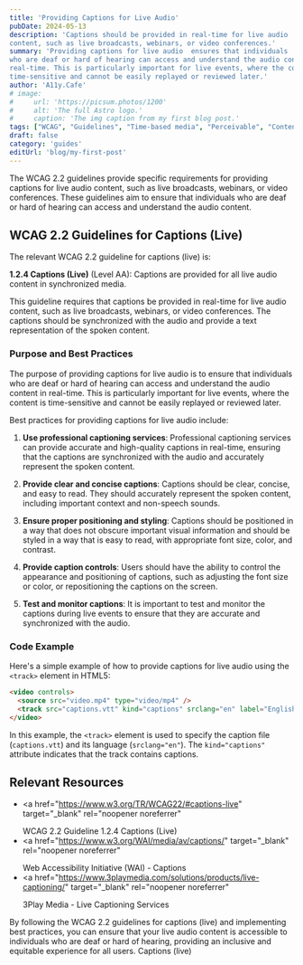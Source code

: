```yaml
---
title: 'Providing Captions for Live Audio'
pubDate: 2024-05-13
description: 'Captions should be provided in real-time for live audio
content, such as live broadcasts, webinars, or video conferences.'
summary: 'Providing captions for live audio  ensures that individuals
who are deaf or hard of hearing can access and understand the audio content in
real-time. This is particularly important for live events, where the content is
time-sensitive and cannot be easily replayed or reviewed later.'
author: 'A11y.Cafe'
# image:
#     url: 'https://picsum.photos/1200'
#     alt: 'The full Astro logo.'
#     caption: 'The img caption from my first blog post.'
tags: ["WCAG", "Guidelines", "Time-based media", "Perceivable", "Content"]
draft: false
category: 'guides'
editUrl: 'blog/my-first-post'
---
```


The WCAG 2.2 guidelines provide specific requirements for providing captions for
live audio content, such as live broadcasts, webinars, or video conferences.
These guidelines aim to ensure that individuals who are deaf or hard of hearing
can access and understand the audio content.

## WCAG 2.2 Guidelines for Captions (Live)

The relevant WCAG 2.2 guideline for captions (live) is:

**1.2.4 Captions (Live)** (Level AA): Captions are provided for all live audio
content in synchronized media.

This guideline requires that captions be provided in real-time for live audio
content, such as live broadcasts, webinars, or video conferences. The captions
should be synchronized with the audio and provide a text representation of the
spoken content.

### Purpose and Best Practices

The purpose of providing captions for live audio is to ensure that individuals
who are deaf or hard of hearing can access and understand the audio content in
real-time. This is particularly important for live events, where the content is
time-sensitive and cannot be easily replayed or reviewed later.

Best practices for providing captions for live audio include:

1. **Use professional captioning services**: Professional captioning services
   can provide accurate and high-quality captions in real-time, ensuring that
   the captions are synchronized with the audio and accurately represent the
   spoken content.

2. **Provide clear and concise captions**: Captions should be clear, concise,
   and easy to read. They should accurately represent the spoken content,
   including important context and non-speech sounds.

3. **Ensure proper positioning and styling**: Captions should be positioned in a
   way that does not obscure important visual information and should be styled
   in a way that is easy to read, with appropriate font size, color, and
   contrast.

4. **Provide caption controls**: Users should have the ability to control the
   appearance and positioning of captions, such as adjusting the font size or
   color, or repositioning the captions on the screen.

5. **Test and monitor captions**: It is important to test and monitor the
   captions during live events to ensure that they are accurate and synchronized
   with the audio.

### Code Example

Here's a simple example of how to provide captions for live audio using the
`<track>` element in HTML5:

```html
<video controls>
  <source src="video.mp4" type="video/mp4" />
  <track src="captions.vtt" kind="captions" srclang="en" label="English" />
</video>
```

In this example, the `<track>` element is used to specify the caption file
(`captions.vtt`) and its language (`srclang="en"`). The `kind="captions"`
attribute indicates that the track contains captions.

## Relevant Resources

- <a
    href="https://www.w3.org/TR/WCAG22/#captions-live"
    target="_blank"
    rel="noopener noreferrer"
  >
    WCAG 2.2 Guideline 1.2.4 Captions (Live)
  </a>
- <a
    href="https://www.w3.org/WAI/media/av/captions/"
    target="_blank"
    rel="noopener noreferrer"
  >
    Web Accessibility Initiative (WAI) - Captions
  </a>
- <a
    href="https://www.3playmedia.com/solutions/products/live-captioning/"
    target="_blank"
    rel="noopener noreferrer"
  >
    3Play Media - Live Captioning Services
  </a>

By following the WCAG 2.2 guidelines for captions (live) and implementing best
practices, you can ensure that your live audio content is accessible to
individuals who are deaf or hard of hearing, providing an inclusive and
equitable experience for all users. Captions (live)
